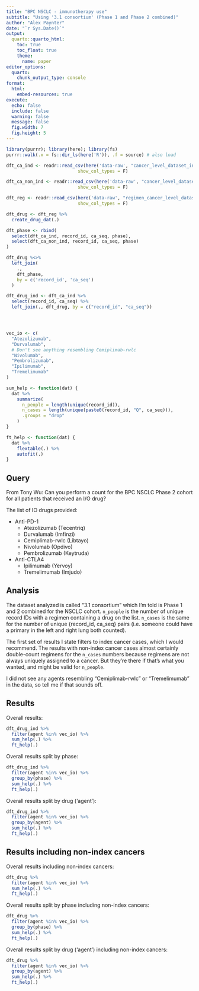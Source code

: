 ```yaml
---
title: "BPC NSCLC - immunotherapy use"
subtitle: "Using '3.1 consortium' (Phase 1 and Phase 2 combined)"
author: "Alex Paynter"
date: "`r Sys.Date()`"
output:
  quarto::quarto_html:
    toc: true
    toc_float: true
    theme:
      name: paper
editor_options:
  quarto:
    chunk_output_type: console
format:
  html:
    embed-resources: true
execute:
  echo: false
  include: false
  warning: false
  message: false
  fig.width: 7
  fig.height: 5
---
```


```r
library(purrr); library(here); library(fs)
purrr::walk(.x = fs::dir_ls(here('R')), .f = source) # also load
```


```r
dft_ca_ind <- readr::read_csv(here('data-raw', "cancer_level_dataset_index.csv"),
                           show_col_types = F)

dft_ca_non_ind <- readr::read_csv(here('data-raw', "cancer_level_dataset_non_index.csv"),
                           show_col_types = F)

dft_reg <- readr::read_csv(here('data-raw', "regimen_cancer_level_dataset.csv"),
                           show_col_types = F)

dft_drug <- dft_reg %>%
  create_drug_dat(.)

dft_phase <- rbind(
  select(dft_ca_ind, record_id, ca_seq, phase),
  select(dft_ca_non_ind, record_id, ca_seq, phase)
)

dft_drug %<>%
  left_join(
    .,
    dft_phase,
    by = c('record_id', 'ca_seq')
  )

dft_drug_ind <- dft_ca_ind %>%
  select(record_id, ca_seq) %>%
  left_join(., dft_drug, by = c("record_id", "ca_seq"))




vec_io <- c(
  "Atezolizumab",
  "Durvalumab",
  # Don't see anything resembling Cemiplimab-rwlc
  "Nivolumab",
  "Pembrolizumab",
  "Ipilimumab",
  "Tremelimumab"
)

sum_help <- function(dat) {
  dat %>%
    summarize(
      n_people = length(unique(record_id)),
      n_cases = length(unique(paste0(record_id, "Q", ca_seq))),
      .groups = "drop"
    )
}

ft_help <- function(dat) {
  dat %>%
    flextable(.) %>%
    autofit(.)
}

```

## Query

From Tony Wu:  Can you perform a count for the BPC NSCLC Phase 2 cohort for all patients that received an I/O drug?

The list of IO drugs provided:

- Anti-PD-1
    - Atezolizumab (Tecentriq)
    - Durvalumab (Imfinzi)
    - Cemiplimab-rwlc (Libtayo)
    - Nivolumab (Opdivo)
    - Pembrolizumab (Keytruda)

- Anti-CTLA4
    - Ipilimumab (Yervoy)
    - Tremelimumab (Imjudo)
    
## Analysis 

The dataset analyzed is called "3.1 consortium" which I'm told is Phase 1 and 2 combined for the NSCLC cohort.  `n_people` is the number of unique record IDs with a regimen containing a drug on the list. `n_cases` is the same for the number of unique {record_id, ca_seq} pairs (i.e. someone could have a primary in the left and right lung both counted).

The first set of results I state filters to index cancer cases, which I would recommend.  The results with non-index cancer cases almost certainly double-count regimens for the `n_cases` numbers because regimens are not always uniquely assigned to a cancer.  But they're there if that's what you wanted, and might be valid for `n_people`.

I did not see any agents resembling "Cemiplimab-rwlc" or "Tremelimumab" in the data, so tell me if that sounds off.

## Results

Overall results:

```r
dft_drug_ind %>%
  filter(agent %in% vec_io) %>%
  sum_help(.) %>%
  ft_help(.)
```

Overall results split by phase:

```r
dft_drug_ind %>%
  filter(agent %in% vec_io) %>%
  group_by(phase) %>%
  sum_help(.) %>%
  ft_help(.)
```

Overall results split by drug ('agent'):

```r
dft_drug_ind %>%
  filter(agent %in% vec_io) %>%
  group_by(agent) %>%
  sum_help(.) %>%
  ft_help(.)
```

## Results including non-index cancers

Overall results including non-index cancers:

```r
dft_drug %>%
  filter(agent %in% vec_io) %>%
  sum_help(.) %>%
  ft_help(.)
```

Overall results split by phase including non-index cancers:

```r
dft_drug %>%
  filter(agent %in% vec_io) %>%
  group_by(phase) %>%
  sum_help(.) %>%
  ft_help(.)
```

Overall results split by drug ('agent') including non-index cancers:

```r
dft_drug %>%
  filter(agent %in% vec_io) %>%
  group_by(agent) %>%
  sum_help(.) %>%
  ft_help(.)
```
